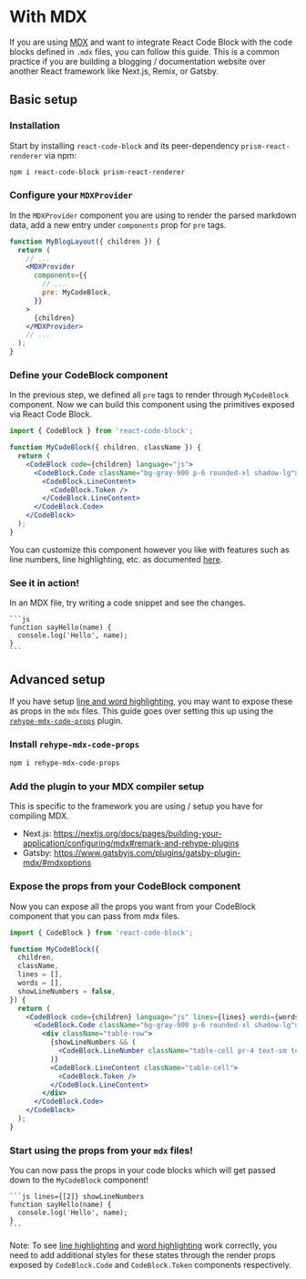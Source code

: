 # With MDX

If you are using [MDX](https://mdxjs.com/) and want to integrate React Code Block with the code blocks defined in `.mdx` files, you can follow this guide. This is a common
practice if you are building a blogging / documentation website over another React framework like Next.js, Remix, or Gatsby.


## Basic setup

<Steps>

### Installation

Start by installing `react-code-block` and its peer-dependency `prism-react-renderer` via npm:

```bash hideLineNumbers
npm i react-code-block prism-react-renderer
```

### Configure your `MDXProvider`

In the `MDXProvider` component you are using to render the parsed markdown data, add a new entry under `components` prop for `pre` tags.

```jsx lines={[7]}
function MyBlogLayout({ children }) {
  return (
    // ...
    <MDXProvider
      components={{
        // ...
        pre: MyCodeBlock,
      }}
    >
      {children}
    </MDXProvider>
    // ...
  );
}
```

### Define your CodeBlock component

In the previous step, we defined all `pre` tags to render through `MyCodeBlock` component. Now we can build this component using the primitives exposed via React Code Block.

```jsx
import { CodeBlock } from 'react-code-block';

function MyCodeBlock({ children, className }) {
  return (
    <CodeBlock code={children} language="js">
      <CodeBlock.Code className="bg-gray-900 p-6 rounded-xl shadow-lg">
        <CodeBlock.LineContent>
          <CodeBlock.Token />
        </CodeBlock.LineContent>
      </CodeBlock.Code>
    </CodeBlock>
  );
}
```

You can customize this component however you like with features such as line numbers, line highlighting, etc. as documented [here](../usage#showing-line-numbers).

### See it in action!

In an MDX file, try writing a code snippet and see the changes.

````mdx filename="index.mdx"
```js
function sayHello(name) {
  console.log('Hello', name);
}
```
````

</Steps>

## Advanced setup

If you have setup [line and word highlighting](../usage#line-highlighting), you may want to expose these as props in the `mdx` files. This guide goes over setting this up
using the [`rehype-mdx-code-props`](https://github.com/remcohaszing/rehype-mdx-code-props) plugin.

<Steps>

### Install `rehype-mdx-code-props`

```bash hideLineNumbers
npm i rehype-mdx-code-props
```

### Add the plugin to your MDX compiler setup

This is specific to the framework you are using / setup you have for compiling MDX.

- Next.js: https://nextjs.org/docs/pages/building-your-application/configuring/mdx#remark-and-rehype-plugins
- Gatsby: https://www.gatsbyjs.com/plugins/gatsby-plugin-mdx/#mdxoptions

### Expose the props from your CodeBlock component

Now you can expose all the props you want from your CodeBlock component that you can pass from mdx files.

```jsx lines={['6:8']} words={['/lines/11', '/words/11', '/showLineNumbers/14']}
import { CodeBlock } from 'react-code-block';

function MyCodeBlock({
  children,
  className,
  lines = [],
  words = [],
  showLineNumbers = false,
}) {
  return (
    <CodeBlock code={children} language="js" lines={lines} words={words}>
      <CodeBlock.Code className="bg-gray-900 p-6 rounded-xl shadow-lg">
        <div className="table-row">
          {showLineNumbers && (
            <CodeBlock.LineNumber className="table-cell pr-4 text-sm text-gray-500 text-right select-none" />
          )}
          <CodeBlock.LineContent className="table-cell">
            <CodeBlock.Token />
          </CodeBlock.LineContent>
        </div>
      </CodeBlock.Code>
    </CodeBlock>
  );
}
```

### Start using the props from your `mdx` files!

You can now pass the props in your code blocks which will get passed down to the `MyCodeBlock` component!

````mdx filename="index.mdx"
```js lines={[2]} showLineNumbers
function sayHello(name) {
  console.log('Hello', name);
}
```
````

Note: To see [line highlighting](../usage#line-highlighting) and [word highlighting](../usage#line-highlighting) work correctly, you need to add additional styles for
these states through the render props exposed by `CodeBlock.Code` and `CodeBlock.Token` components respectively.

</Steps>
